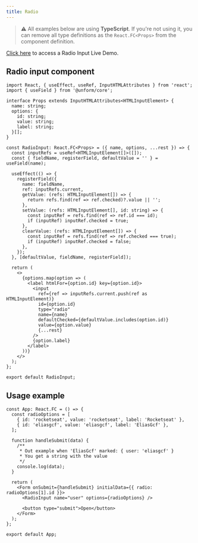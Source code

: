 ```yaml
---
title: Radio
---
```


> ⚠️ All examples below are using **TypeScript**. If you're not using it, you can remove all type definitions as the `React.FC<Props>` from the component definition.

[Click here](https://codesandbox.io/embed/unform-web-radio-example-er0cn?autoresize=1&expanddevtools=1&fontsize=14&hidenavigation=1&theme=dark) to access a Radio Input Live Demo.

## Radio input component

```tsx lineNumbers=true
import React, { useEffect, useRef, InputHTMLAttributes } from 'react';
import { useField } from '@unform/core';

interface Props extends InputHTMLAttributes<HTMLInputElement> {
  name: string;
  options: {
    id: string;
    value: string;
    label: string;
  }[];
}

const RadioInput: React.FC<Props> = ({ name, options, ...rest }) => {
  const inputRefs = useRef<HTMLInputElement[]>([]);
  const { fieldName, registerField, defaultValue = '' } = useField(name);

  useEffect(() => {
    registerField({
      name: fieldName,
      ref: inputRefs.current,
      getValue: (refs: HTMLInputElement[]) => {
        return refs.find(ref => ref.checked)?.value || '';
      },
      setValue: (refs: HTMLInputElement[], id: string) => {
        const inputRef = refs.find(ref => ref.id === id);
        if (inputRef) inputRef.checked = true;
      },
      clearValue: (refs: HTMLInputElement[]) => {
        const inputRef = refs.find(ref => ref.checked === true);
        if (inputRef) inputRef.checked = false;
      },
    });
  }, [defaultValue, fieldName, registerField]);

  return (
    <>
      {options.map(option => (
        <label htmlFor={option.id} key={option.id}>
          <input
            ref={ref => inputRefs.current.push(ref as HTMLInputElement)}
            id={option.id}
            type="radio"
            name={name}
            defaultChecked={defaultValue.includes(option.id)}
            value={option.value}
            {...rest}
          />
          {option.label}
        </label>
      ))}
    </>
  );
};

export default RadioInput;
```

## Usage example

```tsx lineNumbers=true
const App: React.FC = () => {
  const radioOptions = [
    { id: 'rocketseat', value: 'rocketseat', label: 'Rocketseat' },
    { id: 'eliasgcf', value: 'eliasgcf', label: 'EliasGcf' },
  ];

  function handleSubmit(data) {
    /**
     * Out example when 'EliasGcf' marked: { user: 'eliasgcf' }
     * You get a string with the value
     */
    console.log(data);
  }

  return (
    <Form onSubmit={handleSubmit} initialData={{ radio: radioOptions[1].id }}>
      <RadioInput name="user" options={radioOptions} />

      <button type="submit">Open</button>
    </Form>
  );
};

export default App;
```
